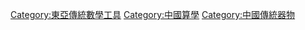 [[Category:東亞傳統數學工具|Category:東亞傳統數學工具]]
[[Category:中國算學|Category:中國算學]]
[[Category:中國傳統器物|Category:中國傳統器物]]